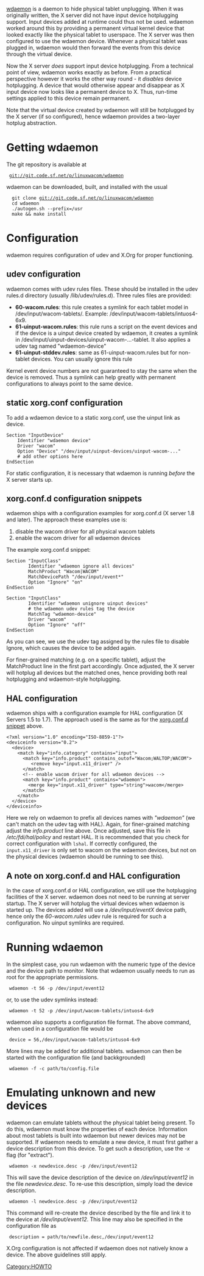 [[wdaemon]] is a daemon to hide physical tablet unplugging. When it was originally written, the X server did not have input device hotplugging support. Input devices added at runtime could thus not be used. wdaemon worked around this by providing a permanent virtual kernel device that looked exactly like the physical tablet to userspace. The X server was then configured to use the wdaemon device. Whenever a physical tablet was plugged in, wdaemon would then forward the events from this device through the virtual device.

Now the X server ''does'' support input device hotplugging. From a technical point of view, wdaemon works exactly as before. From a practical perspective however it works the other way round - it ''disables'' device hotplugging. A device that would otherwise appear and disappear as X input device now looks like a permanent device to X. Thus, run-time settings applied to this device remain permanent.

Note that the virtual device created by wdaemon will still be hotplugged by the X server (if so configured), hence wdaemon provides a two-layer hotplug abstraction.

= Getting wdaemon =

The git repository is available at
  git://git.code.sf.net/p/linuxwacom/wdaemon

wdaemon can be downloaded, built, and installed with the usual
   git clone git://git.code.sf.net/p/linuxwacom/wdaemon
   cd wdaemon
   ./autogen.sh --prefix=/usr
   make && make install

= Configuration =
wdaemon requires configuration of udev and X.Org for proper functioning. 

== udev configuration ==
wdaemon comes with udev rules files. These should be installed in the udev rules.d directory (usually /lib/udev/rules.d). Three rules files are provided:

* '''60-wacom.rules''': this rule creates a symlink for each tablet model in /dev/input/wacom-tablets/. Example: /dev/input/wacom-tablets/intuos4-6x9.
* '''61-uinput-wacom.rules''': this rule runs a script on the event devices and if the device is a uinput device created by wdaemon, it creates a symlink in /dev/input/uinput-devices/uinput-wacom-...-tablet. It also applies a udev tag named "wdaemon-device" 
* '''61-uinput-stddev.rules''': same as 61-uinput-wacom.rules but for non-tablet devices. You can usually ignore this rule

Kernel event device numbers are not guaranteed to stay the same when the device is removed. Thus a symlink can help greatly with permanent configurations to always point to the same device.

== static xorg.conf configuration ==
To add a wdaemon device to a static xorg.conf, use the uinput link as device.
<pre>
Section "InputDevice"
    Identifier "wdaemon device"
    Driver "wacom"
    Option "Device" "/dev/input/uinput-devices/uinput-wacom-..."
    # add other options here
EndSection
</pre>

For static configuration, it is necessary that wdaemon is running ''before'' the X server starts up.

== xorg.conf.d configuration snippets ==
wdaemon ships with a configuration examples for xorg.conf.d (X server 1.8 and later). The approach these examples use is:
# disable the wacom driver for all physical wacom tablets
# enable the wacom driver for all wdaemon devices
The example xorg.conf.d snippet:
<pre>
Section "InputClass"
        Identifier "wdaemon ignore all devices"
        MatchProduct "Wacom|WACOM"
        MatchDevicePath "/dev/input/event*"
        Option "Ignore" "on"
EndSection

Section "InputClass"
        Identifier "wdaemon unignore uinput devices"
        # the wdaemon udev rules tag the device
        MatchTag "wdaemon-device"
        Driver "wacom"
        Option "Ignore" "off"
EndSection
</pre>
As you can see, we use the udev tag assigned by the rules file to disable Ignore, which causes the device to be added again.

For finer-grained matching (e.g. on a specific tablet), adjust the MatchProduct line in the first part accordingly. Once adjusted, the X server will hotplug all devices but the matched ones, hence providing both real hotplugging and wdaemon-style hotplugging.

== HAL configuration ==
wdaemon ships with a configuration example for HAL configuration (X Servers 1.5 to 1.7). The approach used is the same as for the [[#xorg.conf.d configuration snippets|xorg.conf.d snippet]] above.

<pre>
<?xml version="1.0" encoding="ISO-8859-1"?>
<deviceinfo version="0.2">
  <device>
    <match key="info.category" contains="input">
      <match key="info.product" contains_outof="Wacom;WALTOP;WACOM">
         <remove key="input.x11_driver" />
      </match>
      <!-- enable wacom driver for all wdaemon devices -->
      <match key="info.product" contains="wdaemon">
        <merge key="input.x11_driver" type="string">wacom</merge>
      </match>
    </match>
  </device>
</deviceinfo>            
</pre>
Here we rely on wdaemon to prefix all devices names with ''"wdaemon"'' (we can't match on the udev tag with HAL). Again, for finer-grained matching adjust the ''info.product'' line above. Once adjusted, save this file in ''/etc/fdi/hal/policy'' and restart HAL. It is recommended that you check for correct configuration with <code>lshal</code>. If correctly configured, the <code>input.x11_driver</code> is only set to wacom on the wdaemon devices, but not on the physical devices (wdaemon should be running to see this).


== A note on xorg.conf.d and HAL configuration ==
In the case of xorg.conf.d or HAL configuration, we still use the hotplugging facilities of the X server. wdaemon does not need to be running at server startup. The X server will hotplug the virtual devices when wdaemon is started up. The devices added will use a ''/dev/input/eventX'' device path, hence only the ''60-wacom.rules'' udev rule is required for such a configuration. No uinput symlinks are required.

= Running wdaemon =
In the simplest case, you run wdaemon with the numeric type of the device and the device path to monitor. Note that wdaemon usually needs to run as root for the appropriate permissions.
  wdaemon -t 56 -p /dev/input/event12 
or, to use the udev symlinks instead:
  wdaemon -t 52 -p /dev/input/wacom-tablets/intuos4-6x9

{{Tip|text=The command <code>wdaemon -w</code> lists all device types known to wdaemon}}

wdaemon also supports a configuration file format. The above command, when used in a configuration file would be
  device = 56,/dev/input/wacom-tablets/intuso4-6x9

More lines may be added for additional tablets. wdaemon can then be started with the configuration file (and backkgrounded)
  wdaemon -f -c path/to/config.file

{{Tip|text=The command <code>wdaemon -a</code> prints out a configuration file based on all currently plugged in tablets}}


= Emulating unknown and new devices =
wdaemon can emulate tablets without the physical tablet being present. To do this, wdaemon must know the properties of each device. Information about most tablets is built into wdaemon but newer devices may not be supported. If wdaemon needs to emulate a new device, it must first gather a device description from this device.
To get such a description, use the ''-x'' flag (for "extract").

  wdaemon -x newdevice.desc -p /dev/input/event12

This will save the device description of the device on ''/dev/input/event12'' in the file ''newdevice.desc''. To re-use this description, simply load the device description.

  wdaemon -l newdevice.desc -p /dev/input/event12

This command will re-create the device described by the file and link it to the device at ''/dev/input/event12''. This line may also be specified in the configuration file as
  description = path/to/newfile.desc,/dev/input/event12

X.Org configuration is not affected if wdaemon does not natively know a device. The above guidelines still apply.

{{Warning|reason=The symlinks created by '''60-wacom.rules'' are model-specific. New models must be added to the rules file if symlinks are required.}}

[[Category:HOWTO]]